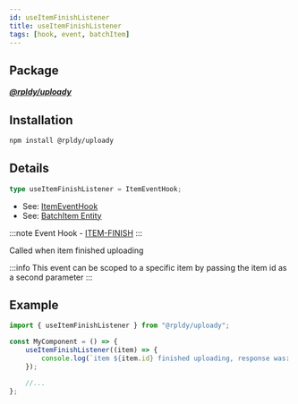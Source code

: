```yaml
---
id: useItemFinishListener
title: useItemFinishListener
tags: [hook, event, batchItem]
---
```


## Package

**_[@rpldy/uploady](../../packages/rpldy-uploady)_**

## Installation

```bash npm2yarn
npm install @rpldy/uploady
```

## Details

```typescript
type useItemFinishListener = ItemEventHook;
```

- See: [ItemEventHook](../types#itemeventhook)
- See: [BatchItem Entity](../entities#batchitem)

:::note
Event Hook - [ITEM-FINISH](../events#itemFinish)
:::

Called when item finished uploading

:::info
This event can be scoped to a specific item by passing the item id as a second parameter
:::

## Example

```javascript
import { useItemFinishListener } from "@rpldy/uploady";

const MyComponent = () => {
    useItemFinishListener((item) => {
        console.log(`item ${item.id} finished uploading, response was: `, item.uploadResponse, item.uploadStatus);
    });

    //...
};
```
